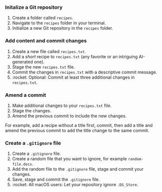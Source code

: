 ### Initalize a Git repository

1. Create a folder called `recipes`.
1. Navigate to the `recipes` folder in your terminal.
1. Initialize a new Git repository in the `recipes` folder.

### Add content and commit changes

1. Create a new file called `recipes.txt`.
1. Add a *short* recipe to `recipes.txt` (any favorite or an intriguing AI-generated one).
1. Stage the new `recipes.txt` file.
1. Commit the changes in `recipes.txt` with a descriptive commit message.
1. :rocket: Optional: Commit at least three additional changes in `recipes.txt`.

### Amend a commit

1. Make additional changes to your `recipes.txt` file.
1. Stage the changes.
1. Amend the previous commit to include the new changes.

For example, add a recipe without a title first, commit, then add a title and amend the previous commit to add the title change to the same commit.

### Create a `.gitignore` file

1. Create a `.gitignore` file.
1. Create a random file that you want to ignore, for example `random-file.docx`.
1. Add the random file to the `.gitignore` file, stage and commit your changes.
1. Save, stage and commit the `.gitignore` file.
1. :rocket: All macOS users: Let your repository ignore `.DS_Store`.
